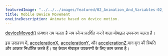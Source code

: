 ---
featuredImage: "../../../images/featured/02_Animation_And_Variables-02_Mobile_Device_Movement-thumbnail.jpg"
title: Mobile Device Movement
oneLineDescription: Animate based on device motion.
---

<a href='https://p5js.org/reference/#/p5/deviceMoved' target='_blank'>deviceMoved()</a>
फ़ंक्शन तब चलता है जब स्केच प्रदर्शित करने वाला मोबाइल उपकरण चलता है।

इस उदाहरण में, <a href='https://p5js.org/reference/#/p5/accelerationX' target='_blank'>accelerationX</a>, <a href='https://p5js.org/reference/#/p5/accelerationY' target='_blank'>accelerationY</a>, और <a href='https://p5js.org/reference/#/p5/accelerationZ' target='_blank'>accelerationZ </a> मान वृत्त की स्थिति और आकार निर्धारित करते हैं। यह केवल मोबाइल उपकरणों के लिए काम करता है।
